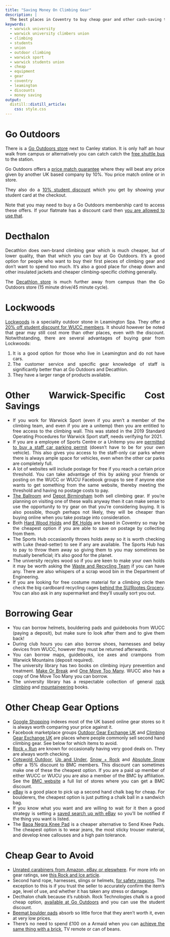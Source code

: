 ```yaml
---
title: "Saving Money On Climbing Gear"
description: | 
  The best places in Coventry to buy cheap gear and other cash-saving tips.
keywords:
  - warwick university
  - warwick university climbers union
  - climbing
  - students
  - union
  - outdoor climbing
  - warwick sport
  - warwick students union
  - cheap
  - equipment
  - gear
  - coventry
  - leamington
  - discounts
  - money saving
output: 
  distill::distill_article:
    css: style.css
---
```


<style>
body {
text-align: justify}
</style>

# Go Outdoors
There is a [Go Outdoors store](https://www.gooutdoors.co.uk/stores/coventry){target="_blank"} next to Canley station. It is only half an hour walk from campus or alternatively you can catch catch the [free shuttle bus](https://warwick.ac.uk/services/estates/transport/buses/shuttlebus/){target="_blank"} to the station.

Go Outdoors offers a [price match guarantee](https://www.gooutdoors.co.uk/price-guarantee){target="_blank"} where they will beat any price given by another UK based company by 10%. You price match online or in store.

They also do a [10% student discount](https://www.gooutdoors.co.uk/students){target="_blank"} which you get by showing your student card at the checkout.

Note that you may need to buy a Go Outdoors membership card to access these offers. If your flatmate has a discount card then [you are allowed to use that](https://www.gooutdoors.co.uk/discount-card-terms-and-conditions){target="_blank"}.

# Decthalon
Decathlon does own-brand climbing gear which is much cheaper, but of lower quality, than that which you can buy at Go Outdoors. It's a good option for people who want to buy their first pieces of climbing gear and don't want to spend too much. It's also a good place for cheap down and other insulated jackets and cheaper climbing-specific clothing generally.

The [Decathlon store](https://www.decathlon.co.uk/store-view/sport-shop-coventry-0070071700717){target="_blank"} is much further away from campus than the Go Outdoors store (15 minute drive/45 minute cycle).

# Lockwoods
[Lockwoods](https://lockwoods.com/) is a speciality outdoor stone in Leamington Spa. They offer a [20% off student discount for WUCC members](https://www.facebook.com/photo?fbid=3532712616790913&set=gm.4467336716669666){target="_blank"}. It should however be noted that gear may still cost more than other places, even with the discount. Notwithstanding, there are several advantages of buying gear from Lockwoods:

1. It is a good option for those who live in Leamington and do not have cars. 
2. The customer service and specific gear knowledge of staff is significantly better than at Go Outdoors and Decathlon.
3. They have a larger range of products available.  

# Other Warwick-Specific Cost Savings
* If you work for Warwick Sport (even if you aren't a member of the climbing team, and even if you are a unitemp) then you are entitled to free access to the climbing wall. This was stated in the 2019 Standard Operating Procedures for Warwick Sport staff, needs verifying for 2021.
* If you are a employee of Sports Centre or a Unitemp you are [permitted to buy a staff car parking permit](https://warwick.ac.uk/services/carparks/permits/non-salaried_staff) (doesn't have to be for your own vehicle). This also gives you access to the staff-only car parks where there is always ample space for vehicles, even when the other car parks are completely full.
* A lot of websites will include postage for free if you reach a certain price threshold. You can take advantage of this by asking your friends or posting on the WUCC or WUCU Facebook groups to see if anyone else wants to get something from the same website, thereby meeting the threshold and having no postage costs to pay.
* [The Ballroom](https://www.ballroomclimbing.co.uk/){target="_blank"} and [Depot Birmingham](https://www.theclimbingdepot.co.uk/birmingham/about){target="_blank"} both sell climbing gear. If you're planning on visiting one of these walls anyway then it can make sense to use the opportunity to try gear on that you're considering buying. It is also possible, though perhaps not likely, they will be cheaper than buying online when you take postage into consideration.
* Both [Hard Wood Holds](https://www.hardwoodholds.co.uk/) and [BK Holds](https://www.instagram.com/bk.holds/) are based in Coventry so may be the cheapest option if you are able to save on postage by collecting from them.
* The Sports Hub occasiaonlly throws holds away so it is worth checking with Luke (head-setter) to see if any are available. The Sports Hub has to pay to throw them away so giving them to you may sometimes be mutually beneficial; it's also good for the planet.
* The university recyles wood so if you are keen to make your own holds it may be worth asking the [Waste and Recycling Team](https://warwick.ac.uk/about/environment/recycling/a-z) if you can have any. There are also whispers of a scrap wood bin in the Department of Engineering.
* If you are looking for free costume material for a climbing circle then check the big cardboard recycling cages [behind the SU/Rootes Grocery](https://goo.gl/maps/SAwxYqut2oLTVMMq9). You can also ask in any supermarket and they'll usually sort you out.

# Borrowing Gear
* You can borrow helmets, bouldering pads and guidebooks from WUCC (paying a deposit), but make sure to look after them and to give them back!
* During club hours you can also borrow shoes, harnesses and belay devices from WUCC, however they must be returned afterwards.
* You can borrow maps, guidebooks, ice axes and crampons from Warwick Mountains (deposit required).
* The university library has two books on climbing injury prevention and treatment. [Make Or Break](https://encore.lib.warwick.ac.uk/iii/encore/record/C__Rb3069074__Smake%20or%20break__Orightresult__U__X6?lang=eng&suite=cobalt){target="_blank"} and [One Move Too Many](https://encore.lib.warwick.ac.uk/iii/encore/record/C__Rb3069075__Sone%20move%20too%20many__Orightresult__U__X6?lang=eng&suite=cobalt){target="_blank"}. WUCC also has a copy of One Move Too Many you can borrow.
* The university library has a respectable collection of general [rock climbing](https://encore.lib.warwick.ac.uk/iii/encore/search/C__SRock%20climbing.__Ff%3Afacetmediatype%3Aa%3Aa%3APrint%20Book%3A%3A__Orightresult__X0?lang=eng&suite=cobalt){target="_blank"} and [mountaineering](https://encore.lib.warwick.ac.uk/iii/encore/search/C__SMountaineering.__Ff%3Afacetmediatype%3Aa%3Aa%3APrint%20Book%3A%3A__Orightresult__X0?lang=eng&suite=cobalt){target="_blank"} books.


# Other Cheap Gear Options
* [Google Shopping](https://www.google.com/shopping) indexes most of the UK based online gear stores so it is always worth comparing your price against it.
* Facebook marketplace groups [Outdoor Gear Exchange UK](https://www.facebook.com/groups/usedgearexchangeuk/){target="_blank"} and [Climbing Gear Exchange UK](https://www.facebook.com/groups/733963366659553){target="_blank"} are places where people commonly sell second hand climbing gear. See below for which items to avoid.
* [Rock + Run](https://rockrun.com/){target="_blank"} are known for occasionally having very good deals on. They are always worth checking.
* [Cotswold Outdoor](https://www.cotswoldoutdoor.com/our-partners/bmc.html){target="_blank"}, [Up and Under](http://www.upandunder.co.uk/Blog/archive/2013/12/bmc-discount-code/){target="_blank"}, [Snow + Rock](https://www.snowandrock.com/?utm_source=PartnerPage&utm_campaign=BMC&utm_medium=Website){target="_blank"} and [Absolute Snow](https://www.absolute-snow.co.uk/services/partners-programme-club-discounts) offer a 15% discount to BMC members. This discount can sometimes make one of these the cheapest option. If you are a paid up member of either WUCC or WUCU you are also a member of the BMC by affiliation. See the [BMC website](https://www.thebmc.co.uk/get-discounts-in-shops-nationwide){target="_blank"} a full list of stores where you can get a BMC discount. 
* [eBay](https://www.ebay.co.uk/sch/i.html?_from=R40&_nkw=chalk+bag&_sacat=0&_sop=15&rt=nc&LH_Auction=1){target="_blank"} is a good place to pick up a second hand chalk bag for cheap. For boulderers, the cheapest option is just putting a chalk ball in a sandwich bag.
* If you know what you want and are willing to wait for it then a good strategy is setting a [saved search up with eBay](https://www.ebay.co.uk/help/buying/search-tips/saved-searches?id=4051){target="_blank"} so you'll be notified if the thing you want is listed.
* The [Baoa Negra Knee Pad](https://www.gripz.uk/store/products/bagoa-negra-knee-pad) is a cheaper alternative to Send Knee Pads.  The cheapest option is to wear jeans, the most sticky trouser material, and develop knee callouses and a high pain tolerance.


# Cheap Gear to Avoid
* [Unrated carabiners from Amazon, eBay or eleswhere](https://www.reddit.com/r/climbing/comments/b685vi/new_climbers_do_not_use_amazon_for_gear_unless/){target="_blank"}. For more info on gear ratings, see [this Rock and Ice article](https://rockandice.com/gear/buying-tips/making-sense-of-the-uiaa-ce-and-3-sigma-ratings/){target="_blank"}.
* Second hand rope, harnesses, slings or helmets, [for safety reasons](https://blog.weighmyrack.com/buying-used-climbing-gear/){target="_blank"}. The exception to this is if you trust the seller to accurately confirm the item's age, level of use, and whether it has taken any stress or damage.
* Decthalon chalk because it's rubbish. Rock Technologies chalk is a good cheap option, [available at Go Outdoors](https://www.gooutdoors.co.uk/15899255/rock-technologi-chalk-ball-15899255){target="_blank"} and you can use the student discount.
* [Beemat boulder pads](https://www.beemat.co.uk/collections/bouldering-mats){target="_blank"} absorb so little force that they aren't worth it, even at very low prices.
* There's no need to spend £100 on a Armaid when you can [achieve the same thing with a brick](https://www.youtube.com/watch?v=XFUBjLQZYEc&list=PL3HBwYR2uvsYnCj_49cc9hSj8_sX1GwaY&index=25){target="_blank"}, TV remote or can of beans.

